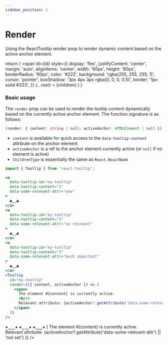 ```yaml
---
sidebar_position: 1
---
```


# Render

Using the ReactTooltip render prop to render dynamic content based on the active anchor element.


  return (
    <span
      id={id}
      style={{
        display: 'flex',
        justifyContent: 'center',
        margin: 'auto',
        alignItems: 'center',
        width: '60px',
        height: '60px',
        borderRadius: '60px',
        color: '#222',
        background: 'rgba(255, 255, 255, 1)',
        cursor: 'pointer',
        boxShadow: '3px 4px 3px rgba(0, 0, 0, 0.5)',
        border: '1px solid #333',
      }}
      {...rest}
    >
      {children}
    </span>
  )
}

### Basic usage

The `render` prop can be used to render the tooltip content dynamically based on the currently active anchor element.
The function signature is as follows:

```ts
(render: { content: string | null; activeAnchor: HTMLElement | null }) => ChildrenType
```

- `content` is available for quick access to the `data-tooltip-content` attribute on the anchor element
- `activeAnchor` is a ref to the anchor element currently active (or `null` if no element is active)
- `ChildrenType` is essentially the same as `React.ReactNode`

```jsx
import { Tooltip } from 'react-tooltip';

<a
  data-tooltip-id="my-tooltip"
  data-tooltip-content="1"
  data-some-relevant-attr="wow"
>
  ◕‿‿◕
</a>
<a
  data-tooltip-id="my-tooltip"
  data-tooltip-content="2"
  data-some-relevant-attr="so relevant"
>
  ◕‿‿◕
</a>
<a
  data-tooltip-id="my-tooltip"
  data-tooltip-content="3"
  data-some-relevant-attr="much important"
>
  ◕‿‿◕
</a>
<Tooltip
  id="my-tooltip"
  render={({ content, activeAnchor }) => (
    <span>
      The element #{content} is currently active.
      <br/>
      Relevant attribute: {activeAnchor?.getAttribute('data-some-relevant-attr') || 'not set'}
    </span>
  )}
/>
```

<div style={{ display: 'flex', gap: '5px', width: 'fit-content', margin: 'auto' }}>
  <TooltipAnchor
    data-tooltip-id="my-tooltip"
    data-tooltip-content="1"
    data-some-relevant-attr="wow"
  >
    ◕‿‿◕
  </TooltipAnchor>
  <TooltipAnchor
    data-tooltip-id="my-tooltip"
    data-tooltip-content="2"
    data-some-relevant-attr="so relevant"
  >
    ◕‿‿◕
  </TooltipAnchor>
  <TooltipAnchor
    data-tooltip-id="my-tooltip"
    data-tooltip-content="3"
    data-some-relevant-attr="much important"
  >
    ◕‿‿◕
  </TooltipAnchor>
  <Tooltip
    id="my-tooltip"
    render={({ content, activeAnchor }) => (
      <span>
        The element #{content} is currently active.
        <br />
        Relevant attribute: {activeAnchor?.getAttribute('data-some-relevant-attr') || 'not set'}
      </span>
    )}
  />
</div>
